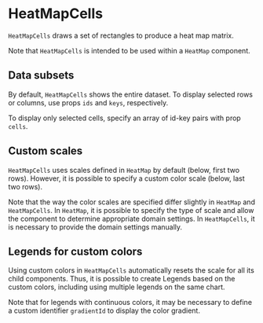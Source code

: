 
# HeatMapCells

<Meta of={HeatMapCellsStories} />

`HeatMapCells` draws a set of rectangles to produce a heat map matrix.

<ArgTypes of={HeatMapCellsStories} />

Note that `HeatMapCells` is intended to be used within a `HeatMap` component.

## Data subsets

By default, `HeatMapCells` shows the entire dataset.
To display selected rows or columns, use props `ids` and `keys`, respectively.

<Canvas of={HeatMapCellsStories.SelectedIds} />
<Canvas of={HeatMapCellsStories.SelectedKeys} />

To display only selected cells, specify an array of id-key pairs with prop `cells`.

<Canvas of={HeatMapCellsStories.SelectedCells} />

## Custom scales

`HeatMapCells` uses scales defined in `HeatMap` by default (below, first two rows).
However, it is possible to specify a custom color scale (below, last two rows).

<Canvas of={HeatMapCellsStories.CustomScales} />

Note that the way the color scales are specified differ slightly in `HeatMap` and `HeatMapCells`.
In `HeatMap`, it is possible to specify the type of scale and allow the component to determine appropriate domain settings.
In `HeatMapCells`, it is necessary to provide the domain settings manually.

## Legends for custom colors

Using custom colors in `HeatMapCells` automatically resets the scale for all its child components.
Thus, it is possible to create Legends based on the custom colors, including using multiple legends on the same chart.

<Canvas of={HeatMapCellsStories.CustomLegends} />

Note that for legends with continuous colors, it may be necessary to define a custom identifier `gradientId` to display the color gradient.
